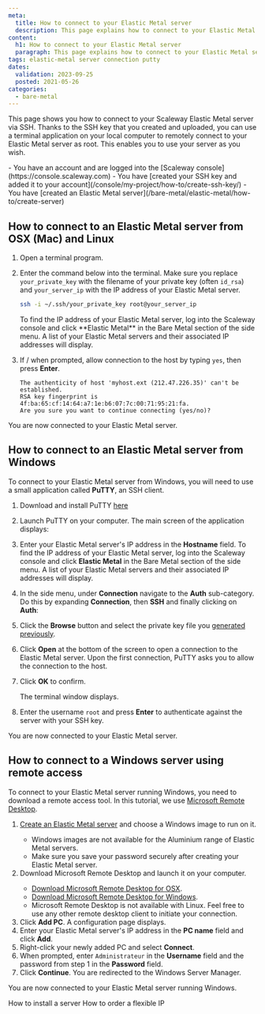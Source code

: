 ```yaml
---
meta:
  title: How to connect to your Elastic Metal server
  description: This page explains how to connect to your Elastic Metal server via SSH
content:
  h1: How to connect to your Elastic Metal server
  paragraph: This page explains how to connect to your Elastic Metal server via SSH
tags: elastic-metal server connection putty
dates:
  validation: 2023-09-25
  posted: 2021-05-26
categories:
  - bare-metal
---
```


This page shows you how to connect to your Scaleway Elastic Metal server via SSH. Thanks to the SSH key that you created and uploaded, you can use a terminal application on your local computer to remotely connect to your Elastic Metal server as root. This enables you to use your server as you wish.

<Macro id="iam-requirements" />

<Message type="requirement">
  - You have an account and are logged into the [Scaleway console](https://console.scaleway.com)
  - You have [created your SSH key and added it to your account](/console/my-project/how-to/create-ssh-key/)
  - You have [created an Elastic Metal server](/bare-metal/elastic-metal/how-to/create-server)
</Message>

## How to connect to an Elastic Metal server from OSX (Mac) and Linux

1. Open a terminal program.
2. Enter the command below into the terminal. Make sure you replace `your_private_key` with the filename of your private key (often `id_rsa`) and `your_server_ip` with the IP address of your Elastic Metal server.
    ```bash
    ssh -i ~/.ssh/your_private_key root@your_server_ip
    ```

    <Message type="tip">
      To find the IP address of your Elastic Metal server, log into the Scaleway console and click **Elastic Metal** in the Bare Metal section of the side menu. A list of your Elastic Metal servers and their associated IP addresses will display.
    </Message>
3. If / when prompted, allow connection to the host by typing `yes`, then press **Enter**.
    ```
    The authenticity of host 'myhost.ext (212.47.226.35)' can't be established.
    RSA key fingerprint is 4f:ba:65:cf:14:64:a7:1e:b6:07:7c:00:71:95:21:fa.
    Are you sure you want to continue connecting (yes/no)?
    ```

You are now connected to your Elastic Metal server.


## How to connect to an Elastic Metal server from Windows

To connect to your Elastic Metal server from Windows, you will need to use a small application called **PuTTY**, an SSH client.

1. Download and install PuTTY [here](https://www.chiark.greenend.org.uk/~sgtatham/putty/latest.html)
2. Launch PuTTY on your computer. The main screen of the application displays:
    <Lightbox src="scaleway-putty-main.webp" alt="" />
3. Enter your Elastic Metal server's IP address in the **Hostname** field.
    <Message type="tip">
    To find the IP address of your Elastic Metal server, log into the Scaleway console and
    click **Elastic Metal** in the Bare Metal section of the side menu. A list of your
    Elastic Metal servers and their associated IP addresses will display.

    </Message>
4. In the side menu, under **Connection** navigate to the **Auth** sub-category. Do this by expanding **Connection**, then **SSH** and finally clicking on **Auth**:
    <Lightbox src="scaleway-putty-ssh.webp" alt="" />
5. Click the **Browse** button and select the private key file you [generated previously](/console/my-project/how-to/create-ssh-key/).
6. Click **Open** at the bottom of the screen to open a connection to the Elastic Metal server. Upon the first connection, PuTTY asks you to allow the connection to the host.
7. Click **OK** to confirm.
    <Lightbox src="scaleway-putty-security.webp" alt="" />

    The terminal window displays.
8. Enter the username `root` and press **Enter** to authenticate against the server with your SSH key.
    <Lightbox src="scaleway-putty-logged.webp" alt="" />

You are now connected to your Elastic Metal server.

## How to connect to a Windows server using remote access

To connect to your Elastic Metal server running Windows, you need to download a remote access tool. In this tutorial, we use [Microsoft Remote Desktop](https://apps.apple.com/us/app/microsoft-remote-desktop/id1295203466?mt=12). 

1. [Create an Elastic Metal server](/bare-metal/elastic-metal/how-to/create-server/) and choose a Windows image to run on it.
    <Message type="important">
      - Windows images are not available for the Aluminium range of Elastic Metal servers.
      - Make sure you save your password securely after creating your Elastic Metal server.
    </Message>
2. Download Microsoft Remote Desktop and launch it on your computer.
    <Message type="note">
      - [Download Microsoft Remote Desktop for OSX](https://apps.apple.com/us/app/microsoft-remote-desktop/id1295203466?mt=12).
      - [Download Microsoft Remote Desktop for Windows](https://apps.microsoft.com/store/detail/microsoft-remote-desktop/9WZDNCRFJ3PS?hl=en-us&gl=us).
      - Microsoft Remote Desktop is not available with Linux. Feel free to use any other remote desktop client to initiate your connection.
    </Message>
3. Click **Add PC**. A configuration page displays.
    <Lightbox src="scaleway-configuration-page-microsoft-remote.webp" alt="" />
4. Enter your Elastic Metal server's IP address in the **PC name** field and click **Add**.
5. Right-click your newly added PC and select **Connect**.
6. When prompted, enter `Administrateur` in the **Username** field and the password from step 1 in the **Password** field.
7. Click **Continue**. You are redirected to the Windows Server Manager.

You are now connected to your Elastic Metal server running Windows.

<Navigation title="See Also">
  <PreviousButton to="/bare-metal/elastic-metal/how-to/install-server/">How to install a server</PreviousButton>
  <NextButton to="/bare-metal/elastic-metal/how-to/order-flexible-ip/">How to order a flexible IP</NextButton>
</Navigation>
